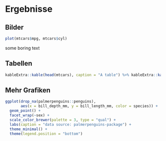 # Ergebnisse

## Bilder

```r
plot(mtcars$mpg, mtcars$cyl)
```

some boring text

## Tabellen

```r
kableExtra::kable(head(mtcars), caption = "A table") %>% kableExtra::kable_styling(latex_options = c("hold_position"))
```

## Mehr Grafiken

```r
ggplot(drop_na(palmerpenguins::penguins), 
       aes(x = bill_depth_mm, y = bill_length_mm, color = species)) +
  geom_point() +
  facet_wrap(~sex) +
  scale_color_brewer(palette = 3, type = "qual") +
  labs(caption = "data source: palmerpenguins-package") +
  theme_minimal() +
  theme(legend.position = "bottom")
```

<!-- the last line needs to specify the \newpage-command -->

\newpage
